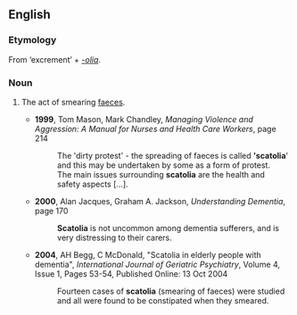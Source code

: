 ==English==
{{warn|neologism}}
===Etymology===
From {{AGr.}} '''{{polytonic|[[σκῶρ]]}}''' ‘excrement’ + ''[[-olia]]''.

===Noun===
{{en-noun}}
# {{psychology}} The act of smearing [[faeces]].
#*'''1999''', Tom Mason, Mark Chandley, ''Managing Violence and Aggression: A Manual for Nurses and Health Care Workers'', page 214
#*:The 'dirty protest' - the spreading of faeces is called ''''scatolia'''' and this may be undertaken by some as a form of protest.
#*:The main issues surrounding '''scatolia''' are the health and safety aspects [...].
#*'''2000''', Alan Jacques, Graham A. Jackson, ''Understanding Dementia'', page 170
#*:'''Scatolia''' is not uncommon among dementia sufferers, and is very distressing to their carers.
#*'''2004''', AH Begg, C McDonald, "Scatolia in elderly people with dementia", ''International Journal of Geriatric Psychiatry'', Volume 4, Issue 1, Pages 53-54, Published Online: 13 Oct 2004
#*:Fourteen cases of '''scatolia''' (smearing of faeces) were studied and all were found to be constipated when they smeared.
